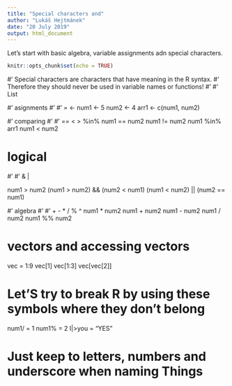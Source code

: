 ```yaml
---
title: "Special characters and"
author: "Lukáš Hejtmánek"
date: "20 July 2019"
output: html_document
---
```


Let's start with basic algebra, variable assignments adn special characters.

```r
knitr::opts_chunk$set(echo = TRUE)
```
#' Special characters are characters that have meaning in the R syntax. 
#' Therefore they should never be used in variable names or functions!
#' 
#' List

#' asignments
#' 
#' = <-
num1 <- 5
num2 <- 4
arr1 <- c(num1, num2)

#' comparing
#' 
#' == < > %in%
num1 == num2
num1 != num2
num1 %in% arr1
num1 < num2

# logical
#' 
#' & |

num1 > num2
(num1 > num2) && (num2 < num1)
(num1 < num2) || (num2 == num1)

#' algebra
#' 
#' + - * / % ^
num1 * num2
num1 + num2
num1 - num2
num1 / num2
num1 %% num2

# vectors and accessing vectors
vec = 1:9
vec[1]
vec[1:3]
vec[vec[2]]

# Let'S try to break R by using these symbols where they don't belong
num1/ = 1
num1% = 2
I|>you = "YES"

# Just keep to letters, numbers and underscore when naming Things